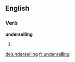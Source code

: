 ==English==

===Verb===
'''underselling'''
# {{present participle of|undersell}}

[[de:underselling]]
[[fr:underselling]]